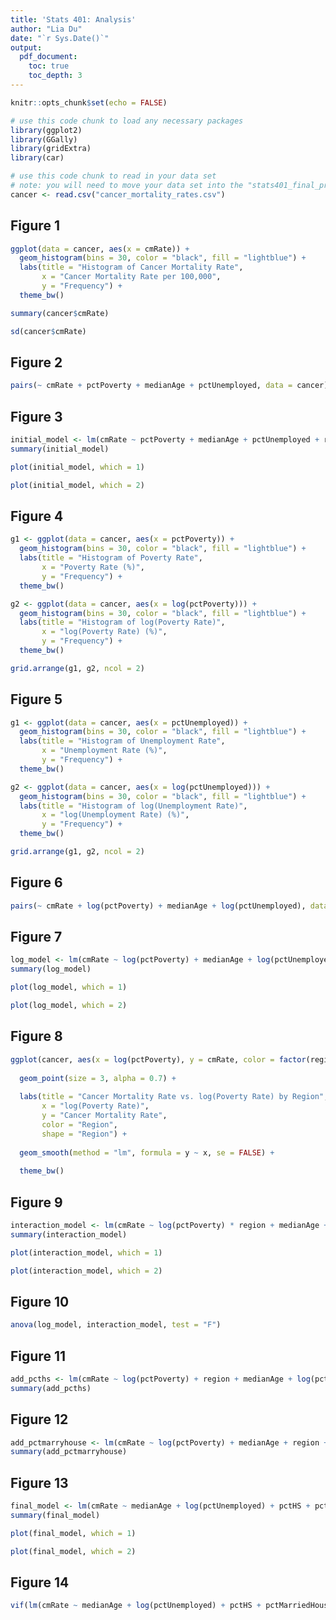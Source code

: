 ```yaml
---
title: 'Stats 401: Analysis'
author: "Lia Du"
date: "`r Sys.Date()`"
output:
  pdf_document:
    toc: true
    toc_depth: 3
---
```


```r
knitr::opts_chunk$set(echo = FALSE)
```


```r
# use this code chunk to load any necessary packages
library(ggplot2)
library(GGally)
library(gridExtra)
library(car)
```

\newpage

```r
# use this code chunk to read in your data set
# note: you will need to move your data set into the "stats401_final_project" folder in order for this code chunk to run properly
cancer <- read.csv("cancer_mortality_rates.csv")
```

\newpage

## Figure 1

```r
ggplot(data = cancer, aes(x = cmRate)) +
  geom_histogram(bins = 30, color = "black", fill = "lightblue") +
  labs(title = "Histogram of Cancer Mortality Rate",
       x = "Cancer Mortality Rate per 100,000",
       y = "Frequency") +
  theme_bw()
```

```r
summary(cancer$cmRate)
```

```r
sd(cancer$cmRate)
```


\newpage

## Figure 2

```r
pairs(~ cmRate + pctPoverty + medianAge + pctUnemployed, data = cancer)
```

\newpage


## Figure 3

```r
initial_model <- lm(cmRate ~ pctPoverty + medianAge + pctUnemployed + region, data = cancer)
summary(initial_model)
```

```r
plot(initial_model, which = 1)
```

```r
plot(initial_model, which = 2)
```

\newpage

## Figure 4

```r
g1 <- ggplot(data = cancer, aes(x = pctPoverty)) +
  geom_histogram(bins = 30, color = "black", fill = "lightblue") +
  labs(title = "Histogram of Poverty Rate",
       x = "Poverty Rate (%)",
       y = "Frequency") +
  theme_bw()

g2 <- ggplot(data = cancer, aes(x = log(pctPoverty))) +
  geom_histogram(bins = 30, color = "black", fill = "lightblue") +
  labs(title = "Histogram of log(Poverty Rate)",
       x = "log(Poverty Rate) (%)",
       y = "Frequency") +
  theme_bw()

grid.arrange(g1, g2, ncol = 2)
```

\newpage

## Figure 5

```r
g1 <- ggplot(data = cancer, aes(x = pctUnemployed)) +
  geom_histogram(bins = 30, color = "black", fill = "lightblue") +
  labs(title = "Histogram of Unemployment Rate",
       x = "Unemployment Rate (%)",
       y = "Frequency") +
  theme_bw()

g2 <- ggplot(data = cancer, aes(x = log(pctUnemployed))) +
  geom_histogram(bins = 30, color = "black", fill = "lightblue") +
  labs(title = "Histogram of log(Unemployment Rate)",
       x = "log(Unemployment Rate) (%)",
       y = "Frequency") +
  theme_bw()

grid.arrange(g1, g2, ncol = 2)
```

\newpage

## Figure 6

```r
pairs(~ cmRate + log(pctPoverty) + medianAge + log(pctUnemployed), data = cancer)
```

\newpage

## Figure 7

```r
log_model <- lm(cmRate ~ log(pctPoverty) + medianAge + log(pctUnemployed) + region, data = cancer)
summary(log_model)
```

```r
plot(log_model, which = 1)
```

```r
plot(log_model, which = 2)
```

\newpage

## Figure 8

```r
ggplot(cancer, aes(x = log(pctPoverty), y = cmRate, color = factor(region), shape = factor(region))) +
  
  geom_point(size = 3, alpha = 0.7) +
  
  labs(title = "Cancer Mortality Rate vs. log(Poverty Rate) by Region",
       x = "log(Poverty Rate)",
       y = "Cancer Mortality Rate",
       color = "Region",
       shape = "Region") +
  
  geom_smooth(method = "lm", formula = y ~ x, se = FALSE) +
  
  theme_bw()
```

\newpage

## Figure 9

```r
interaction_model <- lm(cmRate ~ log(pctPoverty) * region + medianAge + log(pctUnemployed), data = cancer)
summary(interaction_model)
```

```r
plot(interaction_model, which = 1)
```

```r
plot(interaction_model, which = 2)
```

\newpage

## Figure 10

```r
anova(log_model, interaction_model, test = "F")
```

\newpage

## Figure 11

```r
add_pcths <- lm(cmRate ~ log(pctPoverty) + region + medianAge + log(pctUnemployed) + pctHS, data = cancer)
summary(add_pcths)
```

\newpage

## Figure 12

```r
add_pctmarryhouse <- lm(cmRate ~ log(pctPoverty) + medianAge + region + log(pctUnemployed) + pctHS + pctMarriedHouse, data = cancer)
summary(add_pctmarryhouse)
```


\newpage

## Figure 13

```r
final_model <- lm(cmRate ~ medianAge + log(pctUnemployed) + pctHS + pctMarriedHouse + region, data = cancer)
summary(final_model)
```

```r
plot(final_model, which = 1)
```

```r
plot(final_model, which = 2)
```


\newpage

## Figure 14

```r
vif(lm(cmRate ~ medianAge + log(pctUnemployed) + pctHS + pctMarriedHouse, data = cancer))
```


